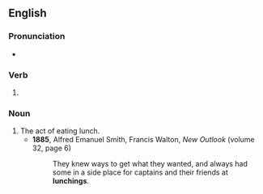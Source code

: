 ==English==

===Pronunciation===
* {{IPA|/ˈlʌntʃɪŋ/|lang=en}}

===Verb===
{{head|en|verb form}}

# {{present participle of|lunch|lang=en|nocat=1}}

===Noun===
{{en-noun}}

# The act of eating lunch.
#* '''1885''', Alfred Emanuel Smith, ‎Francis Walton, ''New Outlook'' (volume 32, page 6)
#*: They knew ways to get what they wanted, and always had some in a side place for captains and their friends at '''lunchings'''.
